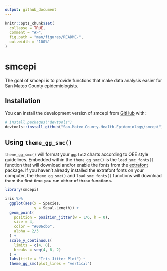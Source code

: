 ```yaml
---
output: github_document
---
```


<!-- README.md is generated from README.Rmd. Please edit that file -->

```r
knitr::opts_chunk$set(
  collapse = TRUE,
  comment = "#>",
  fig.path = "man/figures/README-",
  out.width = "100%"
)
```

# smcepi

<!-- badges: start -->

<!-- badges: end -->

The goal of smcepi is to provide functions that make data analysis easier for San Mateo County epidemiologists.

## Installation

You can install the development version of smcepi from [GitHub](https://github.com/) with:

``` r
# install.packages("devtools")
devtools::install_github("San-Mateo-County-Health-Epidemiology/smcepi")
```

## Using `theme_gg_smc()`

`theme_gg_smc()` will format your `ggplot2` charts according to OEE style guidelines. Embedded within the `theme_gg_smc()` is the `load_smc_fonts()` function that will download and/or enable the fonts from the [extrafont](https://cran.r-project.org/web/packages/extrafont/extrafont.pdf) package. If you haven't already installed the extrafont fonts on your computer, the `theme_gg_smc()` and `load_smc_fonts()` functions will download them the first time you run either of those functions. 
```r
library(smcepi)

iris %>% 
  ggplot(aes(x = Species, 
             y = Sepal.Length)) +
  geom_point(
    position = position_jitter(w = 1/6, h = 0),
    size = 4, 
    color = "#006cb6", 
    alpha = 2/3
  ) +
  scale_y_continuous(
    limits = c(4, 8),
    breaks = seq(4, 8, 2)
  ) + 
  labs(title = "Iris Jitter Plot") + 
  theme_gg_smc(plot_lines = "vertical")

```
